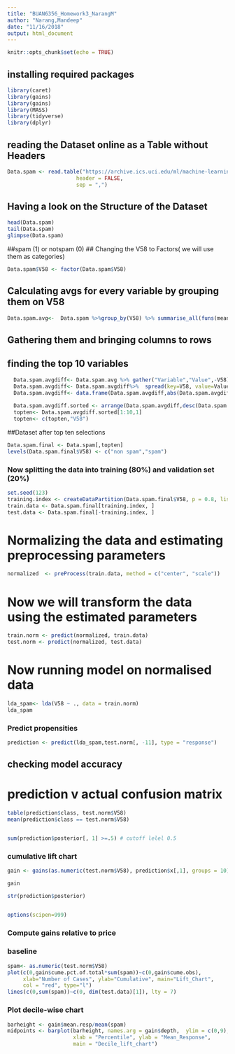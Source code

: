 ```yaml
---
title: "BUAN6356_Homework3_NarangM"
author: "Narang,Mandeep"
date: "11/16/2018"
output: html_document
---
```


```r
knitr::opts_chunk$set(echo = TRUE)
```


## installing required packages

```r


library(caret)
library(gains)
library(gains)
library(MASS)
library(tidyverse)
library(dplyr)
```


## reading the Dataset online as a Table without Headers

```r
Data.spam <- read.table("https://archive.ics.uci.edu/ml/machine-learning-databases/spambase/spambase.data", 
                      header = FALSE,
                      sep = ",")
```
                      
## Having a look on the Structure of the Dataset

```r
head(Data.spam)
tail(Data.spam)
glimpse(Data.spam)
```

##spam (1) or notspam (0)
## Changing the V58 to Factors( we will use them as categories)
```r

Data.spam$V58 <- factor(Data.spam$V58)

```

## Calculating avgs for every variable by grouping them on V58
```r
Data.spam.avg<-  Data.spam %>%group_by(V58) %>% summarise_all(funs(mean))

```

## Gathering them and bringing columns to rows
## finding the top 10 variables

```r

  Data.spam.avgdiff<- Data.spam.avg %>% gather("Variable","Value",-V58) 
  Data.spam.avgdiff<- Data.spam.avgdiff%>%  spread(key=V58, value=Value)
  Data.spam.avgdiff<- data.frame(Data.spam.avgdiff,abs(Data.spam.avgdiff[,3] - Data.spam.avgdiff[,2]))
  
  Data.spam.avgdiff.sorted <- arrange(Data.spam.avgdiff,desc(Data.spam.avgdiff$X1.1))
  topten<- Data.spam.avgdiff.sorted[1:10,1]
  topten<- c(topten,"V58")

```

##Dataset after top ten selections

```r
Data.spam.final <- Data.spam[,topten]
levels(Data.spam.final$V58) <- c("non spam","spam")
```

### Now splitting the data into training (80%) and validation set (20%)

```r
set.seed(123)
training.index <- createDataPartition(Data.spam.final$V58, p = 0.8, list = FALSE)
train.data <- Data.spam.final[training.index, ]
test.data <- Data.spam.final[-training.index, ]
```


# Normalizing the data and estimating preprocessing parameters
```r
normalized  <- preProcess(train.data, method = c("center", "scale"))

```

# Now we will transform the data using the estimated parameters
```r
train.norm <- predict(normalized, train.data)
test.norm <- predict(normalized, test.data)
```

# Now running model on normalised data

```r
lda_spam<- lda(V58 ~ ., data = train.norm)
lda_spam
```

### Predict propensities

```r
prediction <- predict(lda_spam,test.norm[, -11], type = "response")

```


## checking model accuracy
# prediction v actual confusion matrix

```r
table(prediction$class, test.norm$V58)
mean(prediction$class == test.norm$V58)  


sum(prediction$posterior[, 1] >=.5) # cutoff lelel 0.5


```


### cumulative lift chart

```r
gain <- gains(as.numeric(test.norm$V58), prediction$x[,1], groups = 10)

gain

str(prediction$posterior)


options(scipen=999)
```


### Compute gains relative to price
### baseline

```r
spam<- as.numeric(test.norm$V58)
plot(c(0,gain$cume.pct.of.total*sum(spam))~c(0,gain$cume.obs), 
     xlab="Number of Cases", ylab="Cumulative", main="Lift_Chart", 
     col = "red", type="l")
lines(c(0,sum(spam))~c(0, dim(test.data)[1]), lty = 7)
```




### Plot decile-wise chart

```r

barheight <- gain$mean.resp/mean(spam)
midpoints <- barplot(barheight, names.arg = gain$depth,  ylim = c(0,9), col = "blue1",  
                     xlab = "Percentile", ylab = "Mean_Response", 
                     main = "Decile_lift_chart")
```
                     